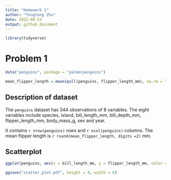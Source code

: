 ```yaml
---
title: "Homework 1"
author: "Tongtong Zhu"
date: 2022-09-23
output: github_document
---
```


```r
library(tidyverse)
```

# Problem 1

```r
data("penguins", package = "palmerpenguins")
```

```r
mean_flipper_length = mean(pull(penguins, flipper_length_mm), na.rm = TRUE)
```

## Description of dataset

The `penguins` dataset has 344 observations of 8 variables. The eight variables include species, island, bill_length_mm, bill_depth_mm, flipper_length_mm, body_mass_g, sex and year.

It contains `r nrow(penguins)` rows and `r ncol(penguins)` columns. The mean flipper length is `r round(mean_flipper_length, digits =2)` mm.

## Scatterplot

```r
ggplot(penguins, aes(x = bill_length_mm, y = flipper_length_mm, color = species)) + geom_point(na.rm = TRUE)

ggsave("scatter_plot.pdf", height = 4, width = 6)
```






